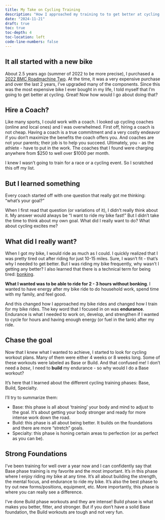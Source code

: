 ```yaml
---
title: My Take on Cycling Training
description: "How I approached my training to to get better at cycling and actually enjoy it"
date: "2024-11-21"
draft: true
toc: true
toc-depth: 4
toc-location: left
code-line-numbers: false
---
```


## It all started with a new bike

About 2.5 years ago (summer of 2022 to be more precise), I purchased a [2022 BMC Roadmachine Two](https://us.bmc-switzerland.com/collections/bike-archive-road/products/roadmachine-two-bikes-bmc-22-10605-002?_pos=15&_fid=b81251584&_ss=c). At the time, it was a very expensive purchase and over the last 2 years, I've upgraded many of the components. Since this was the most expensive bike I ever bought in my life, I told myself that I'm going to get better at cycling. Great! Now how would I go about doing that?

## Hire a Coach?

Like many sports, I could work with a coach. I looked up cycling coaches (online and local ones) and I was overwhelmed. First off, hiring a coach is not cheap. Having a coach is a true commitment and a very costly endeavor if you don't maximize the benefits the coach offers you. And coaches are not your parents; their job is to help you succeed. Ultimately, you - as the athlete - have to put in the work. The coaches that I found were charging anywhere from $250 to well over $1000 per month.

I knew I wasn't going to train for a race or a cycling event. So I scratched this off my list.

## But I learned something

Every coach started off with one question that really got me thinking: "what's your goal?"

When I first read that question (or variations of it), I didn't really think about it. My answer would always be "I want to ride my bike fast!" But I didn't take the time to think about my own goal. What did I really want to do? What about cycling excites me? 

## What did I really want?

When I got my bike, I would ride as much as I could. I quickly realized that I was pretty tired out after riding for just 10-15 miles. Sure, I wasn't fit - that's why I needed to get better. But I was riding my bike frequently, why wasn't I getting any better? I also learned that there is a technical term for being tired: [bonking](https://www.trainerroad.com/blog/what-is-bonking-causes-dangers-and-prevention/#:~:text=Bonking%20is%20a%20dreaded%20experience,it%20is%20to%20recover%20from.).

**What I wanted was to be able to ride for 2 - 3 hours without bonking**. I wanted to have energy after my bike ride to do household work, spend time with my family, and feel good. 

And this changed how I approached my bike rides and changed how I train for my bike rides. The key word that I focused in on was **endurance**. Endurance is what I needed to work on, develop, and strengthen if I wanted to cycle for hours and having enough energy (or fuel in the tank) after my ride.

## Chase the goal

Now that I knew what I wanted to achieve, I started to look for cycling workout plans. Many of them were either 4 weeks or 8 weeks long. Some of these workouts were labeled as Base or Build. And that confused me! I don't need a *base*, I need to **build** my endurance - so why would I do a Base workout?

It's here that I learned about the different cycling training phases: Base, Build, Specialty.

I'll try to summarize them:

- Base: this phase is all about 'training' your body and mind to adjust to the goal. It's about getting your body stronger and ready for more intense work down the road.
- Build: this phase is all about being better. It builds on the foundations and there are more "stretch" goals.
- Specialty: this phase is honing certain areas to perfection (or as perfect as you can be).

## Strong Foundations

I've been training for well over a year now and I can confidently say that Base phase training is my favorite and the most important. It's in this phase where I enjoy riding my bike at any time. It's all about building the strength, the mental focus, and endurance to ride my bike. It's also the best phase to try out new forms/positions, equipment, etc. More importantly, this phase is where you can really see a difference.

I've done Build phase workouts and they are intense! Build phase is what makes you better, fitter, and stronger. But if you don't have a solid Base foundation, the Build workouts are tough and not very fun. 



